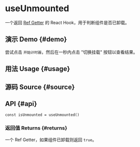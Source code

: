 # useUnmounted


<HooksType category={frontmatter.category} />

一个返回 [Ref Getter](/docs/features/ref-getter) 的 React Hook，用于判断组件是否已卸载。

## 演示 Demo \{#demo}

尝试点击 `开始计时器`，然后在一秒内点击 "切换挂载" 按钮以查看结果。


<App />

## 用法 Usage \{#usage}



## 源码 Source \{#source}


<Source />

## API \{#api}

```tsx
const isUnmounted = useUnmounted()
```

### 返回值 Returns \{#returns}


<Tip type="ref-getter" name="isUnmounted" />

一个 Ref Getter，如果组件已卸载则返回 `true`。
